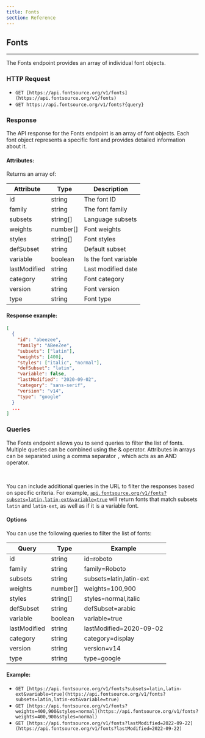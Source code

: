 ```yaml
---
title: Fonts
section: Reference
---
```


## Fonts

---

The Fonts endpoint provides an array of individual font objects.

### HTTP Request

- `GET [https://api.fontsource.org/v1/fonts](https://api.fontsource.org/v1/fonts)`
- `GET https://api.fontsource.org/v1/fonts?{query}`

### Response

The API response for the Fonts endpoint is an array of font objects. Each font object represents a specific font and provides detailed information about it.

#### Attributes:

Returns an array of:

| Attribute    | Type     | Description          |
| ------------ | -------- | -------------------- |
| id           | string   | The font ID          |
| family       | string   | The font family      |
| subsets      | string[] | Language subsets     |
| weights      | number[] | Font weights         |
| styles       | string[] | Font styles          |
| defSubset    | string   | Default subset       |
| variable     | boolean  | Is the font variable |
| lastModified | string   | Last modified date   |
| category     | string   | Font category        |
| version      | string   | Font version         |
| type         | string   | Font type            |

#### Response example:

```json
[
  {
    "id": "abeezee",
    "family": "ABeeZee",
    "subsets": ["latin"],
    "weights": [400],
    "styles": ["italic", "normal"],
    "defSubset": "latin",
    "variable": false,
    "lastModified": "2020-09-02",
    "category": "sans-serif",
    "version": "v14",
    "type": "google"
  }
  ...
]
```

### Queries

The Fonts endpoint allows you to send queries to filter the list of fonts. Multiple queries can be combined using the & operator. Attributes in arrays can be separated using a comma separator `,` which acts as an AND operator.

<br />

You can include additional queries in the URL to filter the responses based on specific criteria. For example, [`api.fontsource.org/v1/fonts?subsets=latin,latin-ext&variable=true`](https://api.fontsource.org/v1/fonts?subsets=latin,latin-ext&variable=true) will return fonts that match subsets `latin` and `latin-ext`, as well as if it is a variable font.

#### Options

You can use the following queries to filter the list of fonts:


| Query        | Type     | Example                 |
| ------------ | -------- | ----------------------- |
| id           | string   | id=roboto               |
| family       | string   | family=Roboto           |
| subsets      | string   | subsets=latin,latin-ext |
| weights      | number[] | weights=100,900         |
| styles       | string[] | styles=normal,italic    |
| defSubset    | string   | defSubset=arabic        |
| variable     | boolean  | variable=true           |
| lastModified | string   | lastModified=2020-09-02 |
| category     | string   | category=display        |
| version      | string   | version=v14             |
| type         | string   | type=google             |

#### Example:

- `GET [https://api.fontsource.org/v1/fonts?subsets=latin,latin-ext&variable=true](https://api.fontsource.org/v1/fonts?subsets=latin,latin-ext&variable=true)`
- `GET [https://api.fontsource.org/v1/fonts?weights=400,900&styles=normal](https://api.fontsource.org/v1/fonts?weights=400,900&styles=normal)`
- `GET [https://api.fontsource.org/v1/fonts?lastModified=2022-09-22](https://api.fontsource.org/v1/fonts?lastModified=2022-09-22)`
